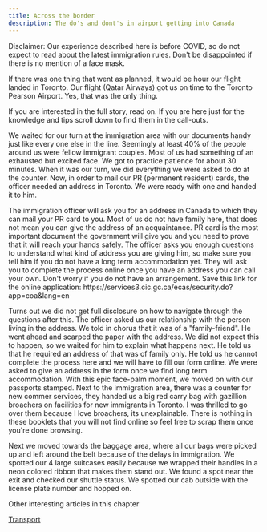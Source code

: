 ```yaml
---
title: Across the border
description: The do's and dont's in airport getting into Canada
---
```


<Callout>
Disclaimer: Our experience described here is before COVID, so do not expect to read  about the latest immigration rules. Don't be disappointed if there is no mention of a face mask.
</Callout>

If there was one thing that went as planned, it would be hour our flight landed in Toronto. Our flight (Qatar Airways) got us on time to the Toronto Pearson Airport. Yes, that was the only thing. 

<Callout>
    If you are interested in the full story, read on. If you are here just for the knowledge and tips scroll down to find them in the call-outs.
</Callout>

We waited for our turn at the immigration area with our documents handy just like every one else in the line. Seemingly at least 40% of the people around us were fellow immigrant couples. Most of us had something of an exhausted but excited face. We got to practice patience for about 30 minutes. When it was our turn, we did everything we were asked to do at the counter. Now, in order to mail our PR (permanent resident) cards, the officer needed an address in Toronto. We were ready with one and handed it to him.

<Callout>
    The immigration officer will ask you for an address in Canada to which they can mail your PR card to you. Most of us do not have family here, that does not mean you can give the address of an acquaintance. PR card is the most important document the government will give you and you need to prove that it will reach your hands safely. The officer asks you enough questions to understand what kind of address you are giving him, so make sure you tell him if you do not have a long term accommodation yet. They will ask you to complete the process online once you have an address you can call your own. Don't worry if you do not have an arrangement. Save this link for the online application: https://services3.cic.gc.ca/ecas/security.do?app=coa&lang=en
</Callout>

Turns out we did not get full disclosure on how to navigate through the questions after this. The officer asked us our relationship with the person living in the address. We told in chorus that it was of a "family-friend". He went ahead and scarped the paper with the address. We did not expect this to happen, so we waited for him to explain what happens next. He told us that he required an address of that was of family only. He told us he cannot complete the process here and we will have to fill our form online. We were asked to give an address in the form once we find long term accommodation. With this epic face-palm moment, we moved on with our passports stamped. Next to the immigration area, there was a counter for new commer services, they handed us a big red carry bag with gazillion broachers on facilities for new immigrants in Toronto. I was thrilled to go over them because I love broachers, its unexplainable. There is nothing in these booklets that you will not find online so feel free to scrap them once you're done browsing.

Next we moved towards the baggage area, where all our bags were picked up and left around the belt because of the delays in immigration. We spotted our 4 large suitcases easily because we wrapped their handles in a neon colored ribbon that makes them stand out. We found a spot near the exit and checked our shuttle status. We spotted our cab outside with the license plate number and hopped on.

<Divider color="black"/>

Other interesting articles in this chapter 

[Transport](/posts/transport)